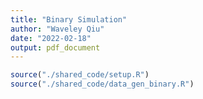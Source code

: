 ```yaml
---
title: "Binary Simulation"
author: "Waveley Qiu"
date: "2022-02-18"
output: pdf_document
---
```


```r
source("./shared_code/setup.R")
source("./shared_code/data_gen_binary.R")
```

